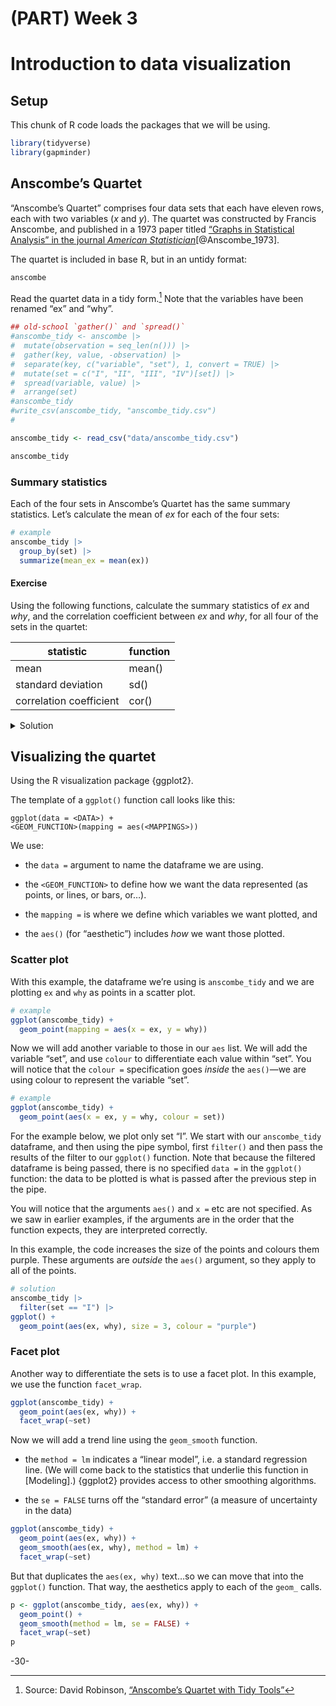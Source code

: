 <!-- 
This file by Martin Monkman 
is licensed under a Creative Commons Attribution 4.0 International License
https://creativecommons.org/licenses/by/4.0/  
-->

# (PART) Week 3 {-} 

<!-- 
This file by Martin Monkman is licensed under a Creative Commons Attribution 4.0 International License
-->



# Introduction to data visualization {#data-viz}

## Setup

This chunk of R code loads the packages that we will be using.

```r
library(tidyverse)
library(gapminder)
```




## Anscombe's Quartet


"Anscombe's Quartet" comprises four data sets that each have eleven rows, each with two variables (_x_ and _y_). The quartet was constructed by Francis Anscombe, and published in a 1973 paper titled ["Graphs in Statistical Analysis" in the journal _American Statistician_](https://www.sjsu.edu/faculty/gerstman/StatPrimer/anscombe1973.pdf)[@Anscombe_1973].

The quartet is included in base R, but in an untidy format:

```r
anscombe
```


Read the quartet data in a tidy form.^[Source: David Robinson, ["Anscombe’s Quartet with Tidy Tools"](https://rpubs.com/dgrtwo/tidy-anscombe)] Note that the variables have been renamed "ex" and "why".



```r
## old-school `gather()` and `spread()`
#anscombe_tidy <- anscombe |>
#  mutate(observation = seq_len(n())) |>
#  gather(key, value, -observation) |>
#  separate(key, c("variable", "set"), 1, convert = TRUE) |>
#  mutate(set = c("I", "II", "III", "IV")[set]) |>
#  spread(variable, value) |>
#  arrange(set)
#anscombe_tidy
#write_csv(anscombe_tidy, "anscombe_tidy.csv")
#
```


```r
anscombe_tidy <- read_csv("data/anscombe_tidy.csv")

anscombe_tidy
```



### Summary statistics

Each of the four sets in Anscombe's Quartet has the same summary statistics. Let's calculate the mean of _ex_ for each of the four sets:


```r
# example
anscombe_tidy |>
  group_by(set) |>
  summarize(mean_ex = mean(ex))
```

::: {.rmdtip}
#### Exercise

Using the following functions, calculate the summary statistics of _ex_ and _why_, and the correlation coefficient between _ex_ and _why_, for all four of the sets in the quartet:

 | statistic | function |
 | ----       | ----      |
 | mean      | mean()   |
 | standard deviation | sd() |
 | correlation coefficient | cor() |
 
 
<details>

<summary>
Solution
</summary>

To create a table with these statistics by the four sets, we first `group_by()` and then `summarize()` (or `summarise()`). Notice that we include all of the calculations within a single `summarize()` function.

```r
# solution
anscombe_tidy |> 
  group_by(set) |> 
  summarize(mean(ex), 
            sd(ex), 
            mean(why), 
            sd(why), 
            cor(ex, why))

```

</details>
:::


## Visualizing the quartet

Using the R visualization package {ggplot2}.

The template of a `ggplot()` function call looks like this:

`ggplot(data = <DATA>) + ` <BR>
`  <GEOM_FUNCTION>(mapping = aes(<MAPPINGS>))`  

We use:

* the `data =` argument to name the dataframe we are using.

* the `<GEOM_FUNCTION>` to define how we want the data represented (as points, or lines, or bars, or...).

* the `mapping =` is where we define which variables we want plotted, and 

* the `aes()` (for "aesthetic") includes _how_ we want those plotted.


### Scatter plot



With this example, the dataframe we're using is `anscombe_tidy` and we are plotting `ex` and `why` as points in a scatter plot.

```r
# example
ggplot(anscombe_tidy) + 
  geom_point(mapping = aes(x = ex, y = why)) 
```



Now we will add another variable to those in our `aes` list. We will add the variable "set", and use `colour` to differentiate each value within "set". You will notice that the `colour =` specification goes _inside_ the `aes()`—we are using colour to represent the variable "set".

```r
# example
ggplot(anscombe_tidy) + 
  geom_point(aes(x = ex, y = why, colour = set)) 
```


For the example below, we plot only set "I". We start with our `anscombe_tidy` dataframe, and then using the pipe symbol, first `filter()` and then pass the results of the filter to our `ggplot()` function. Note that because the filtered dataframe is being passed, there is no specified `data =` in the `ggplot()` function: the data to be plotted is what is passed after the previous step in the pipe.

You will notice that the arguments `aes()` and `x =` etc are not specified. As we saw in earlier examples, if the arguments are in the order that the function expects, they are interpreted correctly.

In this example, the code increases the size of the points and colours them purple. These arguments are _outside_ the `aes()` argument, so they apply to all of the points.

```r
# solution
anscombe_tidy |>
  filter(set == "I") |>
ggplot() + 
  geom_point(aes(ex, why), size = 3, colour = "purple")
```


### Facet plot


Another way to differentiate the sets is to use a facet plot. In this example, we use the function `facet_wrap`. 

```r
ggplot(anscombe_tidy) + 
  geom_point(aes(ex, why)) + 
  facet_wrap(~set)
```


Now we will add a trend line using the `geom_smooth` function.

* the `method = lm` indicates a "linear model", i.e. a standard regression line. (We will come back to the statistics that underlie this function in [Modeling].) {ggplot2} provides access to other smoothing algorithms.

* the `se = FALSE` turns off the "standard error" (a measure of uncertainty in the data)

```r
ggplot(anscombe_tidy) + 
  geom_point(aes(ex, why)) + 
  geom_smooth(aes(ex, why), method = lm) +
  facet_wrap(~set)
```


But that duplicates the `aes(ex, why)` text...so we can move that into the `ggplot()` function. That way, the aesthetics apply to each of the `geom_` calls.


```r
p <- ggplot(anscombe_tidy, aes(ex, why)) + 
  geom_point() + 
  geom_smooth(method = lm, se = FALSE) + 
  facet_wrap(~set)
p
```


-30-
